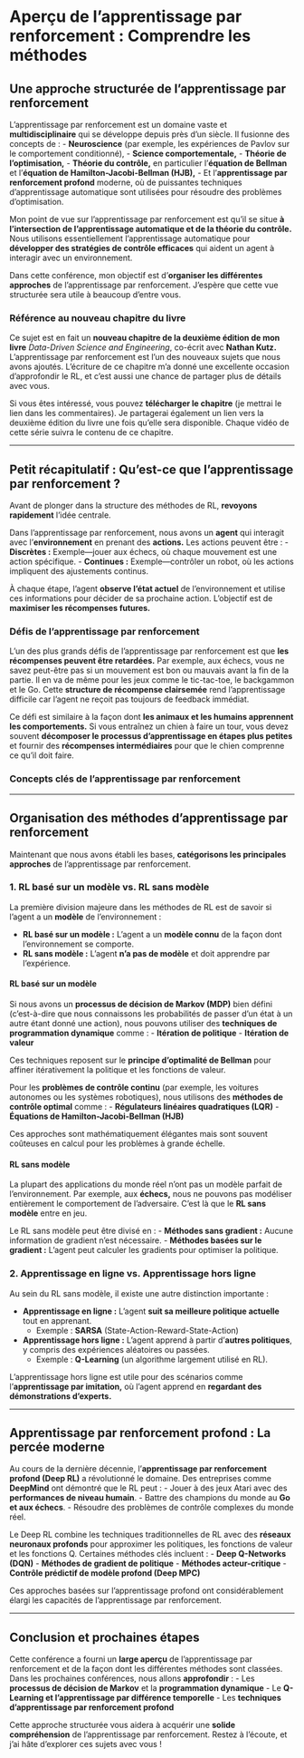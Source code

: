 # **Aperçu de l'apprentissage par renforcement : Comprendre les méthodes**

<!-- Bienvenue ! Dans cette série de conférences vidéo sur l'**apprentissage par renforcement (RL)**, nous avons couvert les bases dans les trois dernières vidéos. Nous avons discuté de **ce qu'est l'apprentissage par renforcement, comment il fonctionne et certaines de ses applications**—mais nous n'avons pas encore exploré les **algorithmes** réels qui font fonctionner l'apprentissage par renforcement en pratique. C'est sur quoi nous allons nous concentrer maintenant. -->

## **Une approche structurée de l'apprentissage par renforcement**
L'apprentissage par renforcement est un domaine vaste et **multidisciplinaire** qui se développe depuis près d'un siècle. Il fusionne des concepts de :
- **Neuroscience** (par exemple, les expériences de Pavlov sur le comportement conditionné),
- **Science comportementale,**
- **Théorie de l'optimisation,**
- **Théorie du contrôle,** en particulier l'**équation de Bellman** et l'**équation de Hamilton-Jacobi-Bellman (HJB),**
- Et l'**apprentissage par renforcement profond** moderne, où de puissantes techniques d'apprentissage automatique sont utilisées pour résoudre des problèmes d'optimisation.

Mon point de vue sur l'apprentissage par renforcement est qu'il se situe **à l'intersection de l'apprentissage automatique et de la théorie du contrôle.** Nous utilisons essentiellement l'apprentissage automatique pour **développer des stratégies de contrôle efficaces** qui aident un agent à interagir avec un environnement.

Dans cette conférence, mon objectif est d'**organiser les différentes approches** de l'apprentissage par renforcement. J'espère que cette vue structurée sera utile à beaucoup d'entre vous.

### **Référence au nouveau chapitre du livre**
Ce sujet est en fait un **nouveau chapitre de la deuxième édition de mon livre** *Data-Driven Science and Engineering*, co-écrit avec **Nathan Kutz.** L'apprentissage par renforcement est l'un des nouveaux sujets que nous avons ajoutés. L'écriture de ce chapitre m'a donné une excellente occasion d'approfondir le RL, et c'est aussi une chance de partager plus de détails avec vous.

Si vous êtes intéressé, vous pouvez **télécharger le chapitre** (je mettrai le lien dans les commentaires). Je partagerai également un lien vers la deuxième édition du livre une fois qu'elle sera disponible. Chaque vidéo de cette série suivra le contenu de ce chapitre.

---

## **Petit récapitulatif : Qu'est-ce que l'apprentissage par renforcement ?**

Avant de plonger dans la structure des méthodes de RL, **revoyons rapidement** l'idée centrale.

Dans l'apprentissage par renforcement, nous avons un **agent** qui interagit avec l'**environnement** en prenant des **actions.** Les actions peuvent être :
- **Discrètes :** Exemple—jouer aux échecs, où chaque mouvement est une action spécifique.
- **Continues :** Exemple—contrôler un robot, où les actions impliquent des ajustements continus.

À chaque étape, l'agent **observe l'état actuel** de l'environnement et utilise ces informations pour décider de sa prochaine action. L'objectif est de **maximiser les récompenses futures.**

### **Défis de l'apprentissage par renforcement**
L'un des plus grands défis de l'apprentissage par renforcement est que **les récompenses peuvent être retardées.** Par exemple, aux échecs, vous ne savez peut-être pas si un mouvement est bon ou mauvais avant la fin de la partie. Il en va de même pour les jeux comme le tic-tac-toe, le backgammon et le Go. Cette **structure de récompense clairsemée** rend l'apprentissage difficile car l'agent ne reçoit pas toujours de feedback immédiat.

Ce défi est similaire à la façon dont **les animaux et les humains apprennent les comportements.** Si vous entraînez un chien à faire un tour, vous devez souvent **décomposer le processus d'apprentissage en étapes plus petites** et fournir des **récompenses intermédiaires** pour que le chien comprenne ce qu'il doit faire.

### **Concepts clés de l'apprentissage par renforcement**


---

## **Organisation des méthodes d'apprentissage par renforcement**
Maintenant que nous avons établi les bases, **catégorisons les principales approches** de l'apprentissage par renforcement.

### **1. RL basé sur un modèle vs. RL sans modèle**
La première division majeure dans les méthodes de RL est de savoir si l'agent a un **modèle** de l'environnement :

- **RL basé sur un modèle :** L'agent a un **modèle connu** de la façon dont l'environnement se comporte.
- **RL sans modèle :** L'agent **n'a pas de modèle** et doit apprendre par l'expérience.

#### **RL basé sur un modèle**
Si nous avons un **processus de décision de Markov (MDP)** bien défini (c'est-à-dire que nous connaissons les probabilités de passer d'un état à un autre étant donné une action), nous pouvons utiliser des **techniques de programmation dynamique** comme :
- **Itération de politique**
- **Itération de valeur**

Ces techniques reposent sur le **principe d'optimalité de Bellman** pour affiner itérativement la politique et les fonctions de valeur.

Pour les **problèmes de contrôle continu** (par exemple, les voitures autonomes ou les systèmes robotiques), nous utilisons des **méthodes de contrôle optimal** comme :
- **Régulateurs linéaires quadratiques (LQR)**
- **Équations de Hamilton-Jacobi-Bellman (HJB)**

Ces approches sont mathématiquement élégantes mais sont souvent coûteuses en calcul pour les problèmes à grande échelle.

#### **RL sans modèle**
La plupart des applications du monde réel n'ont pas un modèle parfait de l'environnement. Par exemple, aux **échecs,** nous ne pouvons pas modéliser entièrement le comportement de l'adversaire. C'est là que le **RL sans modèle** entre en jeu.

Le RL sans modèle peut être divisé en :
- **Méthodes sans gradient :** Aucune information de gradient n'est nécessaire.
- **Méthodes basées sur le gradient :** L'agent peut calculer les gradients pour optimiser la politique.

### **2. Apprentissage en ligne vs. Apprentissage hors ligne**
Au sein du RL sans modèle, il existe une autre distinction importante :

- **Apprentissage en ligne :** L'agent **suit sa meilleure politique actuelle** tout en apprenant.
  - Exemple : **SARSA** (State-Action-Reward-State-Action)

- **Apprentissage hors ligne :** L'agent apprend à partir d'**autres politiques**, y compris des expériences aléatoires ou passées.
  - Exemple : **Q-Learning** (un algorithme largement utilisé en RL).

L'apprentissage hors ligne est utile pour des scénarios comme l'**apprentissage par imitation,** où l'agent apprend en **regardant des démonstrations d'experts.**

---

## **Apprentissage par renforcement profond : La percée moderne**
Au cours de la dernière décennie, l'**apprentissage par renforcement profond (Deep RL)** a révolutionné le domaine. Des entreprises comme **DeepMind** ont démontré que le RL peut :
- Jouer à des jeux Atari avec des **performances de niveau humain**.
- Battre des champions du monde au **Go et aux échecs**.
- Résoudre des problèmes de contrôle complexes du monde réel.

Le Deep RL combine les techniques traditionnelles de RL avec des **réseaux neuronaux profonds** pour approximer les politiques, les fonctions de valeur et les fonctions Q. Certaines méthodes clés incluent :
- **Deep Q-Networks (DQN)**
- **Méthodes de gradient de politique**
- **Méthodes acteur-critique**
- **Contrôle prédictif de modèle profond (Deep MPC)**

Ces approches basées sur l'apprentissage profond ont considérablement élargi les capacités de l'apprentissage par renforcement.

---

## **Conclusion et prochaines étapes**
Cette conférence a fourni un **large aperçu** de l'apprentissage par renforcement et de la façon dont les différentes méthodes sont classées. Dans les prochaines conférences, nous allons **approfondir** :
- Les **processus de décision de Markov** et la **programmation dynamique**
- Le **Q-Learning et l'apprentissage par différence temporelle**
- Les **techniques d'apprentissage par renforcement profond**

Cette approche structurée vous aidera à acquérir une **solide compréhension** de l'apprentissage par renforcement. Restez à l'écoute, et j'ai hâte d'explorer ces sujets avec vous !